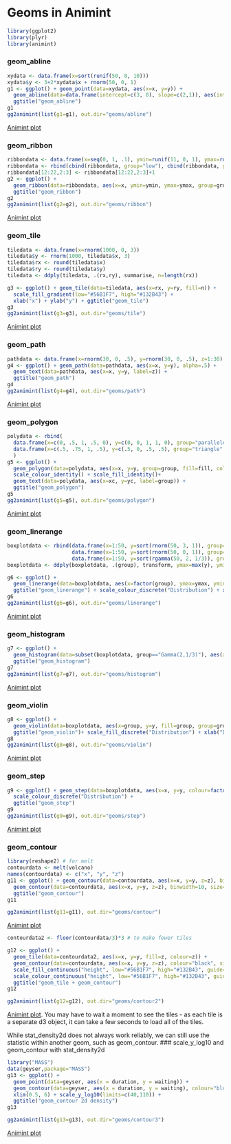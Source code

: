 Geoms in Animint
========================================================

```r
library(ggplot2)
library(plyr)
library(animint)
```
### geom\_abline
```r
xydata <- data.frame(x=sort(runif(50, 0, 10)))
xydata$y <- 3+2*xydata$x + rnorm(50, 0, 1)
g1 <- ggplot() + geom_point(data=xydata, aes(x=x, y=y)) + 
  geom_abline(data=data.frame(intercept=c(3, 0), slope=c(2,1)), aes(intercept=intercept, slope=slope)) +
  ggtitle("geom_abline")
g1
gg2animint(list(g1=g1), out.dir="geoms/abline")
```
[Animint plot](geoms/abline/index.html)

### geom\_ribbon
```r
ribbondata <- data.frame(x=seq(0, 1, .1), ymin=runif(11, 0, 1), ymax=runif(11, 1, 2))
ribbondata <- rbind(cbind(ribbondata, group="low"), cbind(ribbondata, group="high"))
ribbondata[12:22,2:3] <- ribbondata[12:22,2:3]+1
g2 <- ggplot() + 
  geom_ribbon(data=ribbondata, aes(x=x, ymin=ymin, ymax=ymax, group=group, fill=group), alpha=.5) + 
  ggtitle("geom_ribbon")
g2
gg2animint(list(g2=g2), out.dir="geoms/ribbon")
```
[Animint plot](geoms/ribbon/index.html)

### geom\_tile
```r
tiledata <- data.frame(x=rnorm(1000, 0, 3))
tiledata$y <- rnorm(1000, tiledata$x, 3)
tiledata$rx <- round(tiledata$x)
tiledata$ry <- round(tiledata$y)
tiledata <- ddply(tiledata, .(rx,ry), summarise, n=length(rx))

g3 <- ggplot() + geom_tile(data=tiledata, aes(x=rx, y=ry, fill=n)) +
  scale_fill_gradient(low="#56B1F7", high="#132B43") + 
  xlab("x") + ylab("y") + ggtitle("geom_tile")
g3
gg2animint(list(g3=g3), out.dir="geoms/tile")
```
[Animint plot](geoms/tile/index.html)

### geom\_path
```r
pathdata <- data.frame(x=rnorm(30, 0, .5), y=rnorm(30, 0, .5), z=1:30)
g4 <- ggplot() + geom_path(data=pathdata, aes(x=x, y=y), alpha=.5) +
  geom_text(data=pathdata, aes(x=x, y=y, label=z)) + 
  ggtitle("geom_path")
g4
gg2animint(list(g4=g4), out.dir="geoms/path")
```
[Animint plot](geoms/path/index.html)

### geom\_polygon
```r
polydata <- rbind(
  data.frame(x=c(0, .5, 1, .5, 0), y=c(0, 0, 1, 1, 0), group="parallelogram", fill="blue", xc=.5, yc=.5),
  data.frame(x=c(.5, .75, 1, .5), y=c(.5, 0, .5, .5), group="triangle", fill="red", xc=.75, yc=.33)
  )
g5 <- ggplot() + 
  geom_polygon(data=polydata, aes(x=x, y=y, group=group, fill=fill, colour=fill), alpha=.5)+
  scale_colour_identity() + scale_fill_identity()+
  geom_text(data=polydata, aes(x=xc, y=yc, label=group)) +
  ggtitle("geom_polygon")
g5
gg2animint(list(g5=g5), out.dir="geoms/polygon")
```
[Animint plot](geoms/polygon/index.html)

### geom\_linerange
```r
boxplotdata <- rbind(data.frame(x=1:50, y=sort(rnorm(50, 3, 1)), group="N(3,1)"),
                     data.frame(x=1:50, y=sort(rnorm(50, 0, 1)), group="N(0,1)"), 
                     data.frame(x=1:50, y=sort(rgamma(50, 2, 1/3)), group="Gamma(2,1/3)"))
boxplotdata <- ddply(boxplotdata, .(group), transform, ymax=max(y), ymin=min(y), med=median(y))

g6 <- ggplot() + 
  geom_linerange(data=boxplotdata, aes(x=factor(group), ymax=ymax, ymin=ymin, colour=factor(group))) +
  ggtitle("geom_linerange") + scale_colour_discrete("Distribution") + xlab("Distribution")
g6
gg2animint(list(g6=g6), out.dir="geoms/linerange")
```
[Animint plot](geoms/linerange/index.html)

### geom\_histogram
```r
g7 <- ggplot() + 
  geom_histogram(data=subset(boxplotdata, group=="Gamma(2,1/3)"), aes(x=y, fill=..count..), binwidth=1) + 
  ggtitle("geom_histogram")
g7
gg2animint(list(g7=g7), out.dir="geoms/histogram")
```
[Animint plot](geoms/histogram/index.html)

### geom\_violin
```r
g8 <- ggplot() + 
  geom_violin(data=boxplotdata, aes(x=group, y=y, fill=group, group=group)) +
  ggtitle("geom_violin")+ scale_fill_discrete("Distribution") + xlab("Distribution")
g8
gg2animint(list(g8=g8), out.dir="geoms/violin")
```
[Animint plot](geoms/violin/index.html)


### geom\_step
```r
g9 <- ggplot() + geom_step(data=boxplotdata, aes(x=x, y=y, colour=factor(group), group=group)) +
  scale_colour_discrete("Distribution") +
  ggtitle("geom_step")
g9
gg2animint(list(g9=g9), out.dir="geoms/step")
```
[Animint plot](geoms/step/index.html)


### geom\_contour
```r
library(reshape2) # for melt
contourdata <- melt(volcano)
names(contourdata) <- c("x", "y", "z")
g11 <- ggplot() + geom_contour(data=contourdata, aes(x=x, y=y, z=z), binwidth=4, size=0.5) + 
  geom_contour(data=contourdata, aes(x=x, y=y, z=z), binwidth=10, size=1) +
  ggtitle("geom_contour")
g11

gg2animint(list(g11=g11), out.dir="geoms/contour")
```
[Animint plot](geoms/contour/index.html)

```r
contourdata2 <- floor(contourdata/3)*3 # to make fewer tiles

g12 <- ggplot() + 
  geom_tile(data=contourdata2, aes(x=x, y=y, fill=z, colour=z)) + 
  geom_contour(data=contourdata, aes(x=x, y=y, z=z), colour="black", size=.5) +
  scale_fill_continuous("height", low="#56B1F7", high="#132B43", guide="legend") +
  scale_colour_continuous("height", low="#56B1F7", high="#132B43", guide="legend") +
  ggtitle("geom_tile + geom_contour") 
g12

gg2animint(list(g12=g12), out.dir="geoms/contour2")
```
[Animint plot](geoms/contour2/index.html). You may have to wait a moment to see the tiles - as each tile is a separate d3 object, it can take a few seconds to load all of the tiles. 

While stat\_density2d does not always work reliably, we can still use the statistic within another geom, such as geom\_contour. 
### scale\_y\_log10 and geom\_contour with stat\_density2d
```r
library("MASS")
data(geyser,package="MASS")
g13 <- ggplot() +  
  geom_point(data=geyser, aes(x = duration, y = waiting)) + 
  geom_contour(data=geyser, aes(x = duration, y = waiting), colour="blue", size=.5, stat="density2d") + 
  xlim(0.5, 6) + scale_y_log10(limits=c(40,110)) +
  ggtitle("geom_contour 2d density")
g13

gg2animint(list(g13=g13), out.dir="geoms/contour3")
```
[Animint plot](geoms/contour3/index.html)
